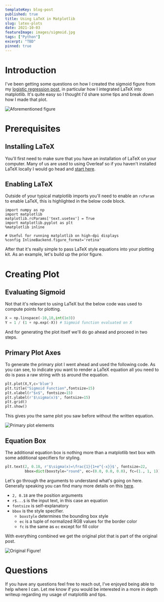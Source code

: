 ```yaml
---
templateKey: blog-post
published: true
title: Using LaTeX in Matplotlib
slug: latex-plots
date: 2021-10-03
featureImage: images/sigmoid.jpg
tags: ["Python"]
excerpt: "TBD"
pinned: true
---
```


# Introduction

I've been getting some questions on how I created the sigmoid figure from my [logistic regression post](/blog/logistic-regression-intro/), in particular how I integrated LaTeX into matplotlib. It's quite easy so I thought I'd share some tips and break down how I made that plot.

![Aforementioned figure](./images/sigmoid.jpg)

# Prerequisites

## Installing LaTeX

You'll first need to make sure that you have an installation of LaTeX on your computer. Many of us are used to using Overleaf so if you haven't installed LaTeX locally I would go head and [start here](https://www.latex-project.org/get/).

## Enabling LaTeX

Outside of your typical matplotlib imports you'll need to enable an `rcParam` to enable LaTeX, this is highlighted in the below code block.

```python{high={3}}
import numpy as np
import matplotlib
matplotlib.rcParams['text.usetex'] = True
import matplotlib.pyplot as plt
%matplotlib inline

# Useful for running matplotlib on high-dpi displays
%config InlineBackend.figure_format='retina'
```

After that it's really simple to pass LaTeX style equations into your plotting kit. As an example, let's build up the prior figure.

# Creating Plot

## Evaluating Sigmoid

Not that it's relevant to using LaTeX but the below code was used to compute points for plotting.

```python
X = np.linspace(-10,10,int(1e3))
Y = 1 / (1 + np.exp(-X)) # Sigmoid function evaluated on X
```

And for generating the plot itself we'll do go ahead and proceed in two steps.

## Primary Plot Axes

To generate the primary plot I went ahead and used the following code. As you can see, to indicate you want to render a LaTeX equation all you need to do is pass a raw string with `$$` around the equation.

```python
plt.plot(X,Y,c='blue')
plt.title("Sigmoid Function",fontsize=15)
plt.xlabel(r"$x$", fontsize=15)
plt.ylabel(r'$\sigma(x)$', fontsize=15)
plt.grid()
plt.show()
```

This gives you the same plot you saw before without the written equation.

![Primary plot elements](./images/sigmoid_core.jpg)

## Equation Box

The additional equation box is nothing more than a matplotlib text box with some additional specifiers for styling.

```python
plt.text(2, 0.18, r'$\sigma(x)=\frac{1}{1+e^{-x}}$', fontsize=22,
         bbox=dict(boxstyle="round", ec=(0.0, 0.0, 0.0), fc=(1., 1, 1)))
```

Let's go through the arguments to understand what's going on here. Generally speaking you can find many more details on this [here](https://matplotlib.org/stable/api/_as_gen/matplotlib.pyplot.text.html).

- `2, 0.18` are the position arguments
- `r$...$` is the input text, in this case an equation
- `fontsize` is self-explanatory
- `bbox` is the style specifier.
  - `boxstyle` determines the bounding box style
  - `ec` is a tuple of normalized RGB values for the border color
  - `fc` is the same as `ec` except for fill color

With everything combined we get the original plot that is part of the original post.

![Original Figure!](./images/sigmoid.jpg)

# Questions

If you have any questions feel free to reach out, I've enjoyed being able to help where I can. Let me know if you would be interested in a more in depth writeup regarding my usage of matplotlib and tips.
